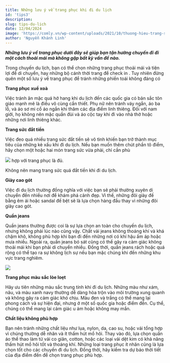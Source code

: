 ---
title: Những lưu ý về trang phục khi đi du lịch
id: 'tips3'
description:
slug: tips-du-lich
date: 12/04/2024
image: 'https://comly.vn/wp-content/uploads/2021/10/thuong-hieu-trang-suc.jpeg'
author: 'Nguyễn Khánh Linh'
---

_**Những lưu ý về trang phục dưới đây sẽ giúp bạn tận hưởng chuyến đi đi một cách thoải mái mà không gặp bất kỳ vấn đề nào.**_

Trong chuyến du lịch, bạn có thể chọn những trang phục thoải mái và tiện lợi để di chuyển, hay những bộ cánh thời trang để check in . Tuy nhiên đừng quên một số lưu ý về trang phục để tránh những phiền toái không đáng có

**Trang phục xuề xoà**

Việc tránh ăn mặc quá hở hang khi du lịch đến các quốc gia có bản sắc tôn giáo mạnh mẽ là điều vô cùng cần thiết. Phụ nữ nên tránh váy ngắn, áo ba lỗ, và áo sơ mi cổ áo ngắn khi thăm các địa điểm linh thiêng. Đối với nam giới, họ không nên mặc quần đùi và áo cộc tay khi đi vào nhà thờ hoặc những nơi linh thiêng khác.

**Trang sức đắt tiền**

Việc đeo quá nhiều trang sức đắt tiền sẽ vô tình khiến bạn trở thành mục tiêu của những kẻ xấu khi đi du lịch. Nếu bạn muốn thêm chút phần tô điểm, hãy chọn một hoặc hai món trang sức vừa phải, chỉ cần phù

![](https://comly.vn/wp-content/uploads/2021/10/thuong-hieu-trang-suc.jpeg)
hợp với trang phục là đủ.

Không nên mang trang sức quá đắt tiền khi đi du lịch.

**Giày cao gót**

Việc đi du lịch thường đồng nghĩa với việc bạn sẽ phải thường xuyên di chuyển đến nhiều nơi để khám phá cảnh đẹp. Vì thế, những đôi giày đế bằng êm ái hoặc sandal đế bệt sẽ là lựa chọn hàng đầu thay vì những đôi giày cao gót.

**Quần jeans**

Quần jeans thường được coi là sự lựa chọn an toàn cho chuyến du lịch, nhưng không phải lúc nào cũng vậy. Chất vải jeans không thoáng khí và khá chậm khô, không phù hợp khi bạn đi đến những nơi có khí hậu ấm áp hoặc mưa nhiều. Ngoài ra, quần jeans bó sát cũng có thể gây ra cảm giác không thoải mái khi bạn phải di chuyển nhiều. Đồng thời, quần jeans rách hoặc quá rộng có thể tạo ra sự không lịch sự nếu bạn mặc chúng khi đến những khu vực trang nghiêm.

![](https://www.vfestival.vn/wp-content/uploads/2019/06/trang-phuc-di-du-lich-cho-phai-dep-xinh-khoi-ban-2.jpg)

**Trang phục màu sắc lòe loẹt**

Hãy ưu tiên những màu sắc trung tính khi đi du lịch. Những màu như xám, nâu, và màu xanh navy thường dễ dàng hòa trộn vào môi trường xung quanh và không gây ra cảm giác khó chịu. Màu đen và trắng có thể mang lại phong cách và sự hiện đại, nhưng ở một số quốc gia hoặc điểm đến. Cụ thể, chúng có thể mang lại cảm giác u ám hoặc không may mắn.

**Chất liệu không phù hợp**

Bạn nên tránh những chất liệu như lụa, nylon, da, cao su, hoặc vải tổng hợp vì chúng thường dễ nhăn và ít thấm hút mồ hôi. Thay vào đó, lựa chọn quần áo thể thao làm từ vải co giãn, cotton, hoặc các loại vải dệt kim có khả năng thấm hút mồ hôi tốt và thoáng khí. Những loại trang phục ít nhăn cũng là lựa chọn tốt cho các chuyến đi du lịch. Đồng thời, hãy kiểm tra dự báo thời tiết của địa điểm đến để chọn trang phục phù hợp.

